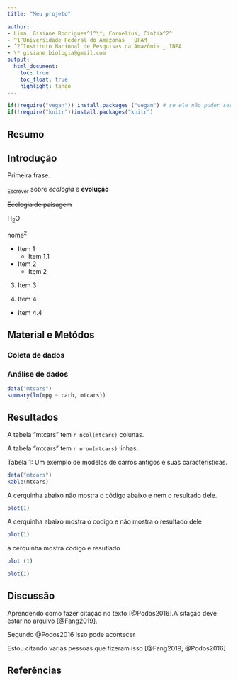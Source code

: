 ```yaml
--- 
title: "Meu projeto"

author:
- Lima, Gisiane Rodrigues^1^\*; Cornelius, Cintia^2^
- ^1^Universidade Federal do Amazonas _ UFAM
- ^2^Instituto Nacional de Pesquisas da Amazônia _ INPA 
- \* gisiane.biologia@gmail.com
output:  
  html_document:
    toc: true
    toc_float: true
    highlight: tango
--- 
```

```r
if(!require("vegan")) install.packages ("vegan") # se ele não puder ser carregado ele vai instalar os pacotes
if(!require("knitr"))install.packages("knitr")

```



## Resumo 

## Introdução
Primeira frase. 


~Escrever~ sobre *ecologia* e **evolução** 

~~Ecologia de paisagem~~

H~2~O

nome^2^

- Item 1 
  - Item 1.1

+ Item 2
  + Item 2
  
3. Item 3

4. Item 4
  + Item 4.4

## Material e Metódos

### Coleta de dados

### Análise de dados

```r
data("mtcars")
summary(lm(mpg ~ carb, mtcars))
```


## Resultados

A tabela "mtcars" tem `r ncol(mtcars)` colunas.

A tabela "mtcars" tem `r nrow(mtcars)` linhas.

Tabela 1: Um exemplo de modelos de carros antigos e suas características.
```r
data("mtcars")
kable(mtcars)

```


A cerquinha abaixo não mostra o código abaixo e nem o resultado dele. 
```r
plot(1)

```

A cerquinha abaixo mostra o codigo e não mostra o resultado dele
```r
plot(1)
```
a cerquinha mostra codigo e resutlado 

```r

plot (1)

```

```r
plot(1)

```




## Discussão 

Aprendendo como fazer citação no texto [@Podos2016].A sitação deve estar no arquivo [@Fang2019].

Segundo @Podos2016 isso pode acontecer

Estou citando varias pessoas que fizeram isso [@Fang2019; @Podos2016]

## Referências
